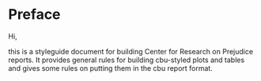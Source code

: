# Preface {.unnumbered}

Hi,

this is a styleguide document for building Center for Research on Prejudice reports. It provides general rules for building cbu-styled plots and tables and gives some rules on putting them in the cbu report format.
